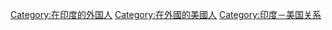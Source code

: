 [[Category:在印度的外国人|Category:在印度的外国人]]
[[Category:在外國的美國人|Category:在外國的美國人]]
[[Category:印度－美国关系|Category:印度－美国关系]]